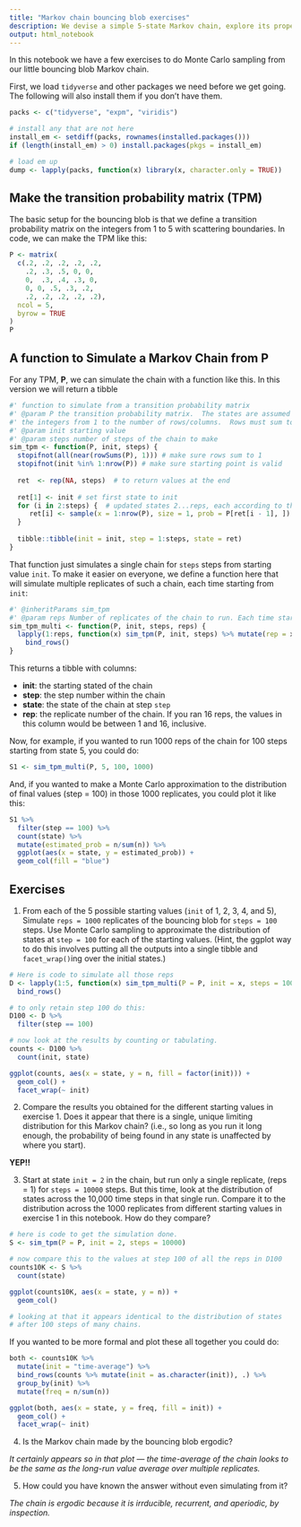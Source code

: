 ```yaml
---
title: "Markov chain bouncing blob exercises"
description: We devise a simple 5-state Markov chain, explore its properties, simulate from it and observe the consequences of the Weak Law of Large numbers for ergodic chains.
output: html_notebook
---
```


\usepackage{blkarray}
\usepackage{amsmath}
\newcommand{\bm}{\boldsymbol}

In this notebook we have a few exercises to do Monte Carlo sampling from our
little bouncing blob Markov chain.

First, we load `tidyverse` and other packages we need before we get going.  The following
will also install them if you don't have them. 
```r
packs <- c("tidyverse", "expm", "viridis")

# install any that are not here
install_em <- setdiff(packs, rownames(installed.packages()))
if (length(install_em) > 0) install.packages(pkgs = install_em)

# load em up
dump <- lapply(packs, function(x) library(x, character.only = TRUE))
```

## Make the transition probability matrix (TPM)


The basic setup for the bouncing blob is that we define a transition probability matrix on the 
integers from 1 to 5 with scattering boundaries.   In code, we can make the 
TPM like this:
```r
P <- matrix(
  c(.2, .2, .2, .2, .2,
    .2, .3, .5, 0, 0,
    0,  .3, .4, .3, 0,
    0, 0, .5, .3, .2,
    .2, .2, .2, .2, .2),
  ncol = 5,
  byrow = TRUE
)
P
```


## A function to Simulate a Markov Chain from $\mathbf{P}$

For any TPM, $\mathbf{P}$, we can simulate the chain with a function like this.  In this
version we will return a tibble
```r
#' function to simulate from a transition probability matrix
#' @param P the transition probability matrix.  The states are assumed to be
#' the integers from 1 to the number of rows/columns.  Rows must sum to one.
#' @param init starting value
#' @param steps number of steps of the chain to make
sim_tpm <- function(P, init, steps) {
  stopifnot(all(near(rowSums(P), 1))) # make sure rows sum to 1
  stopifnot(init %in% 1:nrow(P)) # make sure starting point is valid
  
  ret  <- rep(NA, steps)  # to return values at the end
  
  ret[1] <- init # set first state to init
  for (i in 2:steps) {  # updated states 2...reps, each according to the previous and P
     ret[i] <- sample(x = 1:nrow(P), size = 1, prob = P[ret[i - 1], ])
  }
  
  tibble::tibble(init = init, step = 1:steps, state = ret)
}
```

That function just simulates a single chain for `steps` steps from starting
value `init`.  To make it easier on everyone, we define a function here
that will simulate multiple replicates of such a chain, each time starting
from `init`:
```r
#' @inheritParams sim_tpm
#' @param reps Number of replicates of the chain to run. Each time starting from init.
sim_tpm_multi <- function(P, init, steps, reps) {
  lapply(1:reps, function(x) sim_tpm(P, init, steps) %>% mutate(rep = x)) %>%
    bind_rows()
}
```

This returns a tibble with columns:

- **init**: the starting stated of the chain
- **step**: the step number within the chain
- **state**: the state of the chain at step `step`
- **rep**: the replicate number of the chain.  If you ran 16 reps, the values
in this column would be between 1 and 16, inclusive.

Now, for example, if you wanted to run 1000 reps of the chain for 100 steps starting from
state 5, you could do:
```r
S1 <- sim_tpm_multi(P, 5, 100, 1000)
```
And, if you wanted to make a Monte Carlo approximation to the distribution of final values (step = 100) in those
1000 replicates, you could plot it like this:
```r
S1 %>%
  filter(step == 100) %>%
  count(state) %>%
  mutate(estimated_prob = n/sum(n)) %>%
  ggplot(aes(x = state, y = estimated_prob)) +
  geom_col(fill = "blue")
```

## Exercises


1. From each of the 5 possible starting values (`init` of 1, 2, 3, 4, and 5),
Simulate `reps = 1000` replicates of the bouncing blob for `steps = 100` steps.
Use Monte Carlo sampling to approximate
the distribution of states at `step = 100` for each of the starting
values.  (Hint, the ggplot way to do this involves putting all the outputs
into a single tibble and `facet_wrap()`ing over the initial states.)
```r
# Here is code to simulate all those reps
D <- lapply(1:5, function(x) sim_tpm_multi(P = P, init = x, steps = 100, reps = 1000)) %>%
  bind_rows()

# to only retain step 100 do this:
D100 <- D %>%
  filter(step == 100)

# now look at the results by counting or tabulating.
counts <- D100 %>%
  count(init, state)

ggplot(counts, aes(x = state, y = n, fill = factor(init))) +
  geom_col() +
  facet_wrap(~ init)
```

2. Compare the results you obtained for the different starting
values in exercise 1.  Does it appear that there is a single, unique
limiting distribution for this Markov chain? (i.e., so long as you
run it long enough, the probability
of being found in any state is unaffected by where you start).

**YEP!!**

3. Start at state `init = 2` in the chain, but run only a single
replicate, (reps = 1) for `steps = 10000` steps.  But this time, look
at the distribution of states across the 10,000 time steps
in that single run.  Compare it to the distribution across the 1000
replicates from different starting values in exercise 1 in this notebook.
How do they compare?
```r
# here is code to get the simulation done.
S <- sim_tpm(P = P, init = 2, steps = 10000)

# now compare this to the values at step 100 of all the reps in D100
counts10K <- S %>%
  count(state)

ggplot(counts10K, aes(x = state, y = n)) +
  geom_col()

# looking at that it appears identical to the distribution of states
# after 100 steps of many chains.
```
If you wanted to be more formal and plot these all together you could do:
```r
both <- counts10K %>%
  mutate(init = "time-average") %>%
  bind_rows(counts %>% mutate(init = as.character(init)), .) %>%
  group_by(init) %>%
  mutate(freq = n/sum(n))

ggplot(both, aes(x = state, y = freq, fill = init)) +
  geom_col() + 
  facet_wrap(~ init)
```

4. Is the Markov chain made by the bouncing blob ergodic?

_It certainly appears so in that plot --- the time-average of the chain
looks to be the same as the long-run value average over multiple replicates._

5. How could you have known the answer without even simulating from
it?

_The chain is ergodic because it is irrducible, recurrent, and aperiodic, by inspection._





